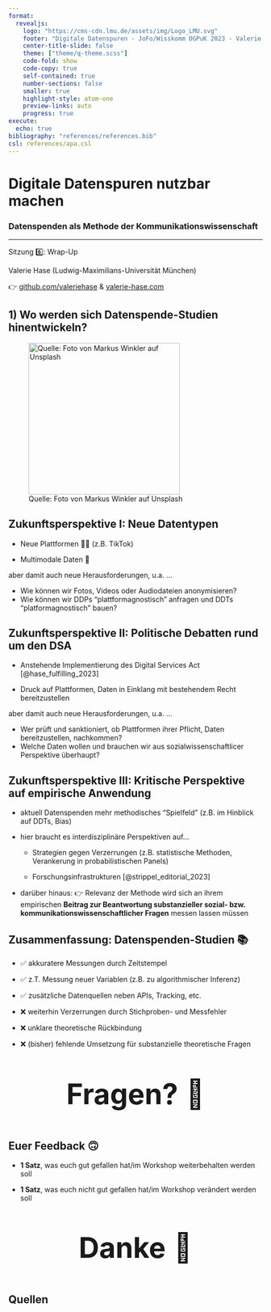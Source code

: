 ```yaml
---
format:
  revealjs:
    logo: "https://cms-cdn.lmu.de/assets/img/Logo_LMU.svg"
    footer: "Digitale Datenspuren - JoFo/Wisskomm DGPuK 2023 - Valerie Hase"
    center-title-slide: false
    theme: ["theme/q-theme.scss"]
    code-fold: show
    code-copy: true
    self-contained: true
    number-sections: false
    smaller: true
    highlight-style: atom-one
    preview-links: auto
    progress: true
execute:
  echo: true
bibliography: "references/references.bib"
csl: references/apa.csl
---
```


<h1>Digitale Datenspuren nutzbar machen</h1>

<h3>Datenspenden als Methode der Kommunikationswissenschaft</h3>

<hr>

Sitzung 6️⃣: Wrap-Up

Valerie Hase (Ludwig-Maximilians-Universität München)

👉 [github.com/valeriehase](https://github.com/valeriehase) & [valerie-hase.com](https://valerie-hase.com/)

## 1) Wo werden sich Datenspende-Studien hinentwickeln?

![Quelle: Foto von Markus Winkler auf Unsplash](images/methods.jpg){fig-alt="image of lupe" fig-align="left" width="300"}

## Zukunftsperspektive I: Neue Datentypen

-   Neue Plattformen 👩‍💻 (z.B. TikTok)

-   Multimodale Daten 📸

aber damit auch neue Herausforderungen, u.a. ...

::: incremental
-   Wie können wir Fotos, Videos oder Audiodateien anonymisieren?
-   Wie können wir DDPs "plattformagnostisch" anfragen und DDTs "platformagnostisch" bauen?
:::

## Zukunftsperspektive II: Politische Debatten rund um den DSA

-   Anstehende Implementierung des Digital Services Act [@hase_fulfilling_2023]

-   Druck auf Plattformen, Daten in Einklang mit bestehendem Recht bereitzustellen

aber damit auch neue Herausforderungen, u.a. ...

::: incremental
-   Wer prüft und sanktioniert, ob Plattformen ihrer Pflicht, Daten bereitzustellen, nachkommen?
-   Welche Daten wollen und brauchen wir aus sozialwissenschaftlicer Perspektive überhaupt?
:::

## Zukunftsperspektive III: Kritische Perspektive auf empirische Anwendung

::: incremental
-   aktuell Datenspenden mehr methodisches "Spielfeld" (z.B. im Hinblick auf DDTs, Bias)

-   hier braucht es interdisziplinäre Perspektiven auf...

    -   Strategien gegen Verzerrungen (z.B. statistische Methoden, Verankerung in probabilistischen Panels)

    -   Forschungsinfrastrukturen [@strippel_editorial_2023]
    
-   darüber hinaus: 👉 Relevanz der Methode wird sich an ihrem empirischen **Beitrag zur Beantwortung substanzieller sozial- bzw. kommunikationswissenschaftlicher Fragen** messen lassen müssen
:::

## Zusammenfassung: Datenspenden-Studien 📚

-   ✅ akkuratere Messungen durch Zeitstempel

-   ✅ z.T. Messung neuer Variablen (z.B. zu algorithmischer Inferenz)

-   ✅ zusätzliche Datenquellen neben APIs, Tracking, etc.

-   ❌ weiterhin Verzerrungen durch Stichproben- und Messfehler

-   ❌ unklare theoretische Rückbindung

-   ❌ (bisher) fehlende Umsetzung für substanzielle theoretische Fragen

##

::: {style="font-size: 400%;text-align:center;"}
**Fragen?** 🤔
:::

## Euer Feedback 🙃

-   **1 Satz**, was euch gut gefallen hat/im Workshop weiterbehalten werden soll

-   **1 Satz**, was euch nicht gut gefallen hat/im Workshop verändert werden soll

##

::: {style="font-size: 400%;text-align:center;"}
**Danke** 🙌
:::

## Quellen
